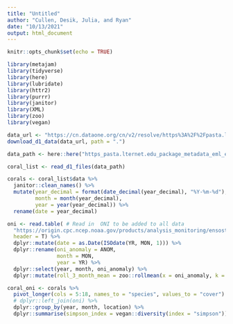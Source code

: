 ```yaml
---
title: "Untitled"
author: "Cullen, Desik, Julia, and Ryan"
date: "10/13/2021"
output: html_document
---
```


```r
knitr::opts_chunk$set(echo = TRUE)
```

```r
library(metajam)
library(tidyverse)
library(here)
library(lubridate)
library(httr2)
library(purrr)
library(janitor)
library(XML)
library(zoo)
library(vegan)
```

```r
data_url <- "https://cn.dataone.org/cn/v2/resolve/https%3A%2F%2Fpasta.lternet.edu%2Fpackage%2Fdata%2Feml%2Fedi%2F952%2F1%2Ff6212784c45d0a077f2c863868d22c4b"
download_d1_data(data_url, path = ".")
```

```r
data_path <- here::here("https_pasta.lternet.edu_package_metadata_eml_edi_952_1__Rowley_Shoals_and_Scott_Reef_Long-term_Reef_Slope_coral__csv")
```

```r
coral_list <- read_d1_files(data_path)
```

```r
corals <- coral_list$data %>% 
  janitor::clean_names() %>% 
  mutate(year_decimal = format(date_decimal(year_decimal), "%Y-%m-%d"),
         month = month(year_decimal),
         year = year(year_decimal)) %>% 
  rename(date = year_decimal)
```

```r
oni <- read.table( # Read in  ONI to be added to all data
  "https://origin.cpc.ncep.noaa.gov/products/analysis_monitoring/ensostuff/detrend.nino34.ascii.txt",
  header = T) %>%
  dplyr::mutate(date = as.Date(ISOdate(YR, MON, 1))) %>%
  dplyr::rename(oni_anomaly = ANOM,
                month = MON,
                year = YR) %>% 
  dplyr::select(year, month, oni_anomaly) %>% 
  dplyr::mutate(roll_3_month_mean = zoo::rollmean(x = oni_anomaly, k = 3, fill = NA, align = "right"))
```

```r
coral_oni <- corals %>% 
  pivot_longer(cols = 5:18, names_to = "species", values_to = "cover")
  # dplyr::left_join(oni) %>% 
  dplyr::group_by(year, month, location) %>% 
  dplyr::summarise(simpson_index = vegan::diversity(index = "simpson"))
```






